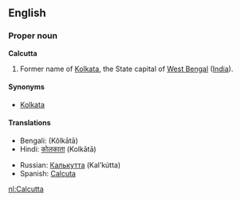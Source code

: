 ==English==
===Proper noun===
'''Calcutta'''

#Former name of [[Kolkata]], the State capital of [[West Bengal]] ([[India]]).

====Synonyms====
*[[Kolkata]]

====Translations====
{{top}}
*Bengali: {{BNchar|[[কলকাতা]]}} (Kôlkātā)
*Hindi: [[कोलकाता]] (Kolkātā)
{{mid}}
*Russian: [[Калькутта]] (Kal’kútta) {{f}}
*Spanish: [[Calcuta]]
{{bottom}}

[[nl:Calcutta]]